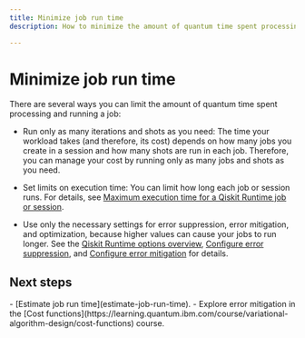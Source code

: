 ```yaml
---
title: Minimize job run time
description: How to minimize the amount of quantum time spent processing and running a job.

---
```


# Minimize job run time

There are several ways you can limit the amount of quantum time spent processing and running a job:

- Run only as many iterations and shots as you need: The time your workload takes (and therefore, its cost) depends on how many jobs you create in a session and how many shots are run in each job. Therefore, you can manage your cost by running only as many jobs and shots as you need.

- Set limits on execution time:  You can limit how long each job or session runs.  For details, see [Maximum execution time for a Qiskit Runtime job or session](max-execution-time).

- Use only the necessary settings for error suppression, error mitigation, and optimization, because higher values can cause your jobs to run longer. See the [Qiskit Runtime options overview](runtime-options-overview), [Configure error suppression](configure-error-suppression), and [Configure error mitigation](configure-error-mitigation) for details.

## Next steps

<Admonition type="tip" title="Recommendations">
    - [Estimate job run time](estimate-job-run-time).
    - Explore error mitigation in the  [Cost functions](https://learning.quantum.ibm.com/course/variational-algorithm-design/cost-functions) course.
</Admonition>